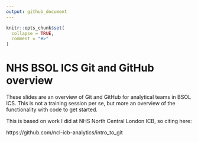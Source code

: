 ```yaml
---
output: github_document
---
```


<!-- README.md is generated from README.Rmd. Please edit that file -->

```r
knitr::opts_chunk$set(
  collapse = TRUE,
  comment = "#>"
)
```

# NHS BSOL ICS  Git and GitHub overview

These slides are an overview of Git and GitHub for analytical teams in BSOL ICS.
This is not a training session per se, but more an overview of the functionality with code to get started.


This is based on work I did at NHS North Central London ICB, so citing here:

https://github.com/ncl-icb-analytics/intro_to_git
